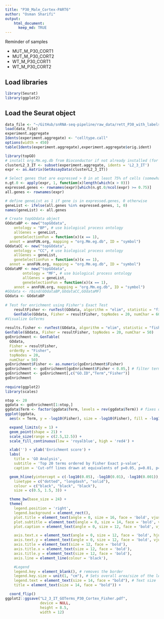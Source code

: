 ```yaml
---
title: "P30_Male_Cortex-PART6"
author: "Osman Sharifi"
output:
    html_document:
      keep_md: TRUE
---
```


Reminder of samples

* MUT_M_P30_CORT1 
* MUT_M_P30_CORT2 
* WT_M_P30_CORT1
* WT_M_P30_CORT2

## Load libraries
```r
library(Seurat)
library(ggplot2)
```

## Load the Seurat object
```r
data_file <- "~/GitHub/snRNA-seq-pipeline/raw_data/rett_P30_with_labels_proportions.rda"
load(data_file)
experiment.aggregate
Idents(experiment.aggregate) <- "celltype.call"
options(width = 450)
table(Idents(experiment.aggregate),experiment.aggregate$orig.ident)
```
```r
library(topGO)
# install org.Mm.eg.db from Bioconductor if not already installed (for mouse only)
clusterL2_3_IT <- subset(experiment.aggregate, idents = 'L2_3_IT')
expr <- as.matrix(GetAssayData(clusterL2_3_IT))

# Select genes that are expressed > 0 in at least 75% of cells (somewhat arbitrary definition)
n.gt.0 <- apply(expr, 1, function(x)length(which(x > 0)))
expressed.genes <- rownames(expr)[which(n.gt.0/ncol(expr) >= 0.75)]
all.genes <- rownames(expr)

# define geneList as 1 if gene is in expressed.genes, 0 otherwise
geneList <- ifelse(all.genes %in% expressed.genes, 1, 0)
names(geneList) <- all.genes

# Create topGOdata object
GOdataBP <- new("topGOdata",
	ontology = "BP", # use biological process ontology
	allGenes = geneList,
	geneSelectionFun = function(x)(x == 1),
  annot = annFUN.org, mapping = "org.Mm.eg.db", ID = "symbol")
GOdataCC <- new("topGOdata",
	ontology = "CC", # use biological process ontology
	allGenes = geneList,
	geneSelectionFun = function(x)(x == 1),
  annot = annFUN.org, mapping = "org.Mm.eg.db", ID = "symbol")
GOdataMF <- new("topGOdata",
		ontology = "MF", # use biological process ontology
		allGenes = geneList,
		geneSelectionFun = function(x)(x == 1),
    annot = annFUN.org, mapping = "org.Mm.eg.db", ID = "symbol")
#GOdata <- rbind(GOdataBP,GOdataCC,GOdataMF)
GOdata <- GOdataBP
	
# Test for enrichment using Fisher's Exact Test
	resultFisher <- runTest(GOdata, algorithm = "elim", statistic = "fisher")
	GenTable(GOdata, Fisher = resultFisher, topNodes = 20, numChar = 60)
#Visualize GoTerms
	
results.fisher <- runTest(GOdata, algorithm = "elim", statistic = "fisher")
GenTable(GOdata, Fisher = resultFisher, topNodes = 20, numChar = 50)
goEnrichment <- GenTable(
  GOdata,
  Fisher = resultFisher,
  orderBy = "Fisher",
  topNodes = 20,
  numChar = 50)
goEnrichment$Fisher <- as.numeric(goEnrichment$Fisher)
goEnrichment <- goEnrichment[goEnrichment$Fisher < 0.05,] # filter terms for Fisher p<0.05
goEnrichment <- goEnrichment[,c("GO.ID","Term","Fisher")]
goEnrichment
	
require(ggplot2)
library(scales)

ntop <- 20
ggdata <- goEnrichment[1:ntop,]
ggdata$Term <- factor(ggdata$Term, levels = rev(ggdata$Term)) # fixes order
ggplot(ggdata,
  aes(x = Term, y = -log10(Fisher), size = -log10(Fisher), fill = -log10(Fisher))) +

  expand_limits(y = 1) +
  geom_point(shape = 21) +
  scale_size(range = c(2.5,12.5)) +
  scale_fill_continuous(low = 'royalblue', high = 'red4') +

  xlab('') + ylab('Enrichment score') +
  labs(
    title = 'GO Analysis',
    subtitle = 'Top 20 terms ordered by Fisher Exact p-value',
    caption = 'Cut-off lines drawn at equivalents of p=0.05, p=0.01, p=0.001') +

  geom_hline(yintercept = c(-log10(0.05), -log10(0.01), -log10(0.001)),
    linetype = c("dotted", "longdash", "solid"),
    colour = c("black", "black", "black"),
    size = c(0.5, 1.5, 3)) +

  theme_bw(base_size = 24) +
  theme(
    legend.position = 'right',
    legend.background = element_rect(),
    plot.title = element_text(angle = 0, size = 16, face = 'bold', vjust = 1),
    plot.subtitle = element_text(angle = 0, size = 14, face = 'bold', vjust = 1),
    plot.caption = element_text(angle = 0, size = 12, face = 'bold', vjust = 1),

    axis.text.x = element_text(angle = 0, size = 12, face = 'bold', hjust = 1.10),
    axis.text.y = element_text(angle = 0, size = 12, face = 'bold', vjust = 0.5),
    axis.title = element_text(size = 12, face = 'bold'),
    axis.title.x = element_text(size = 12, face = 'bold'),
    axis.title.y = element_text(size = 12, face = 'bold'),
    axis.line = element_line(colour = 'black'),

    #Legend
    legend.key = element_blank(), # removes the border
    legend.key.size = unit(1, "cm"), # Sets overall area/size of the legend
    legend.text = element_text(size = 14, face = "bold"), # Text size
    title = element_text(size = 14, face = "bold")) +

  coord_flip()
ggplot2::ggsave("L2_3_IT_GOTerms_P30_Cortex_Fisher.pdf",
                device = NULL,
                height = 8.5,
                width = 12)

```